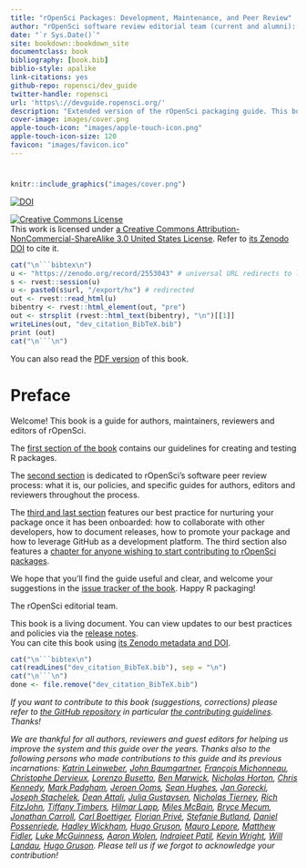 ```yaml
--- 
title: "rOpenSci Packages: Development, Maintenance, and Peer Review"
author: "rOpenSci software review editorial team (current and alumni): Brooke Anderson, Scott Chamberlain, Laura DeCicco, Julia Gustavsen, Anna Krystalli, Mauro Lepore, Lincoln Mullen, Karthik Ram, Emily Riederer, Noam Ross, Maëlle Salmon, Melina Vidoni"
date: "`r Sys.Date()`"
site: bookdown::bookdown_site
documentclass: book
bibliography: [book.bib]
biblio-style: apalike
link-citations: yes
github-repo: ropensci/dev_guide
twitter-handle: ropensci
url: 'https\://devguide.ropensci.org/'
description: "Extended version of the rOpenSci packaging guide. This book is a guide for authors, maintainers, reviewers and editors of rOpenSci. The first section of the book contains our guidelines for creating and testing R packages. The second section is dedicated to rOpenSci's software peer review process: what it is, our policies, and specific guides for authors, editors and reviewers throughout the process. The third and last section features our best practice for nurturing your package once it has been onboarded: how to collaborate with other developers, how to document releases, how to promote your package and how to leverage GitHub as a development platform. The third section also features a chapter for anyone wishing to start contributing to rOpenSci packages."
cover-image: images/cover.png
apple-touch-icon: "images/apple-touch-icon.png"
apple-touch-icon-size: 120
favicon: "images/favicon.ico"
---
```



# {-}

```r
knitr::include_graphics("images/cover.png")
```

<a href="https://doi.org/10.5281/zenodo.2553043"><img src="https://zenodo.org/badge/DOI/10.5281/zenodo.2553043.svg?branch=master" alt="DOI"></a>

<a rel="license" href="https://creativecommons.org/licenses/by-nc-sa/3.0/us/"><img alt="Creative Commons License" style="border-width:0" src="https://i.creativecommons.org/l/by-nc-sa/3.0/us/88x31.png" /></a><br /> This work is licensed under [a Creative Commons Attribution-NonCommercial-ShareAlike 3.0 United States License](https://creativecommons.org/licenses/by-nc-sa/3.0/us/). Refer to [its Zenodo DOI](https://doi.org/10.5281/zenodo.2553043) to cite it.

```r
cat("\n```bibtex\n")
u <- "https://zenodo.org/record/2553043" # universal URL redirects to latest
s <- rvest::session(u)
u <- paste0(s$url, "/export/hx") # redirected
out <- rvest::read_html(u)
bibentry <- rvest::html_element(out, "pre")
out <- strsplit (rvest::html_text(bibentry), "\n")[[1]]
writeLines(out, "dev_citation_BibTeX.bib")
print (out)
cat("\n```\n")
```


You can also read the [PDF version](/ropensci-dev-guide.pdf) of this book.

# Preface {-}

Welcome! This book is a guide for authors, maintainers, reviewers and editors of rOpenSci.

The [first section of the book](#building) contains our guidelines for creating and testing R packages. 

The [second section](#softwarereviewintro) is dedicated to rOpenSci's software peer review process: what it is, our policies, and specific guides for authors, editors and reviewers throughout the process.

The [third and last section](#collaboration) features our best practice for nurturing your package once it has been onboarded: how to collaborate with other developers, how to document releases, how to promote your package and how to leverage GitHub as a development platform. The third section also features a [chapter for anyone wishing to start contributing to rOpenSci packages](#contributingguide).

We hope that you'll find the guide useful and clear, and welcome your suggestions in the [issue tracker of the book](https://github.com/ropenscilabs/dev_guide/issues). Happy R packaging!

The rOpenSci editorial team.

This book is a living document. 
You can view updates to our best practices and policies via the [release notes](#booknews).  
You can cite this book using [its Zenodo metadata and DOI](https://doi.org/10.5281/zenodo.2553043).

```r
cat("\n```bibtex\n")
cat(readLines("dev_citation_BibTeX.bib"), sep = "\n")
cat("\n```\n")
done <- file.remove("dev_citation_BibTeX.bib")
```

_If you want to contribute to this book (suggestions, corrections) please refer to [the GitHub repository](https://github.com/ropensci/dev_guide) in particular [the contributing guidelines](https://github.com/ropensci/dev_guide#contributing). Thanks!_

_We are thankful for all authors, reviewers and guest editors for helping us improve the system and this guide over the years. Thanks also to the following persons who made contributions to this guide and its previous incarnations: [Katrin Leinweber](https://github.com/katrinleinweber), [John Baumgartner](https://github.com/johnbaums), [François Michonneau](https://github.com/fmichonneau), [Christophe Dervieux](https://github.com/cderv), [Lorenzo Busetto](https://github.com/lbusett), [Ben Marwick](https://github.com/benmarwick), [Nicholas Horton](https://github.com/nicholasjhorton), [Chris Kennedy](https://github.com/ck37), [Mark Padgham](https://github.com/mpadge), [Jeroen Ooms](https://github.com/jeroen), [Sean Hughes](https://github.com/seaaan), [Jan Gorecki](https://github.com/jangorecki), [Joseph Stachelek](https://github.com/jsta), [Dean Attali](https://github.com/daattali), [Julia Gustavsen](https://github.com/jooolia), [Nicholas Tierney](https://github.com/njtierney), [Rich FitzJohn](https://github.com/richfitz), [Tiffany Timbers](https://github.com/ttimbers), [Hilmar Lapp](https://github.com/hlapp), [Miles McBain](https://github.com/milesmcbain), [Bryce Mecum](https://github.com/amoeba), [Jonathan Carroll](https://github.com/jonocarroll/), [Carl Boettiger](https://github.com/cboettig/), [Florian Privé](https://github.com/privefl), [Stefanie Butland](https://github.com/stefaniebutland), [Daniel Possenriede](https://github.com/dpprdan/), [Hadley Wickham](https://github.com/hadley/), [Hugo Gruson](https://github.com/bisaloo/), [Mauro Lepore](https://github.com/maurolepore/), [Matthew Fidler](https://github.com/mattfidler), [Luke McGuinness](https://github.com/mcguinlu), [Aaron Wolen](https://github.com/aaronwolen), [Indrajeet Patil](https://github.com/IndrajeetPatil), [Kevin Wright](https://github.com/kwstat), [Will Landau](https://github.com/wlandau), [Hugo Gruson](https://github.com/Bisaloo). Please tell us if we forgot to acknowledge your contribution!_

